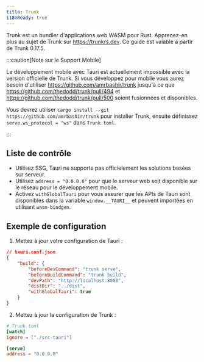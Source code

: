 ---
title: Trunk
i18nReady: true
---

Trunk est un bundler d'applications web WASM pour Rust. Apprenez-en plus au sujet de Trunk sur https://trunkrs.dev. Ce guide est valable à partir de Trunk 0.17.5.

:::caution[Note sur le Support Mobile]

Le développement mobile avec Tauri est actuellement impossible avec la version officielle de Trunk. Si vous développez pour mobile vous aurez besoin d'utiliser https://github.com/amrbashir/trunk jusqu'à ce que https://github.com/thedodd/trunk/pull/494 et https://github.com/thedodd/trunk/pull/500 soient fusionnées et disponibles.

Vous devrez utiliser `cargo install --git https://github.com/amrbashir/trunk` pour installer Trunk, ensuite définissez `serve.ws_protocol = "ws"` dans `Trunk.toml`.


:::

## Liste de contrôle


- Utilisez SSG, Tauri ne supporte pas officielement les solutions basées sur serveur.
- Utilisez `address = "0.0.0.0"` pour que le serveur web soit disponible sur le réseau pour le développement mobile.
- Activez `withGlobalTauri` pour vous assurer que les APIs de Tauri sont disponibles dans la variable `window.__TAURI__` et peuvent importées en utilisant `wasm-bindgen`.


## Exemple de configuration


1. Mettez à jour votre configuration de Tauri :

```json
// tauri.conf.json
{
	"build": {
		"beforeDevCommand": "trunk serve",
		"beforeBuildCommand": "trunk build",
		"devPath": "http://localhost:8080",
		"distDir": "../dist",
		"withGlobalTauri": true
	}
}
```

2. Mettez à jour la configuration de Trunk :

```toml
# Trunk.toml
[watch]
ignore = ["./src-tauri"]

[serve]
address = "0.0.0.0"
```